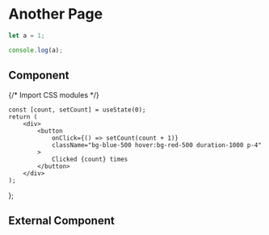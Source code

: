 # Another Page

```js filename="demo.js" {3} copy
let a = 1;

console.log(a);
```

## Component


{/* Import CSS modules */}

    const [count, setCount] = useState(0);
    return (
        <div>
            <button
                onClick={() => setCount(count + 1)}
                className="bg-blue-500 hover:bg-red-500 duration-1000 p-4"
            >
                Clicked {count} times
            </button>
        </div>
    );
};

<Counter />

## External Component


<Counters />
